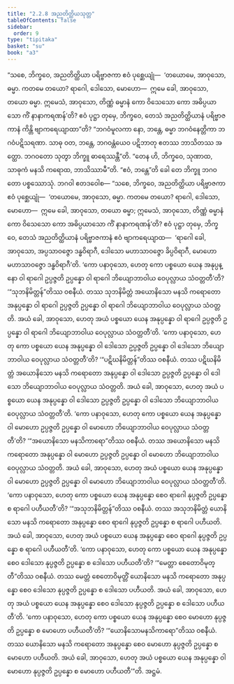 ```yaml
---
title: "2.2.8 အညတိတ္ထိယသုတ္တ"
tableOfContents: false
sidebar:
  order: 9
type: "tipitaka"
basket: "su"
book: "a3"
---
```



<DynamicBreadcrumb />

<Division number="69" book="a3">

<Paragraph number="588" book="a3">
“သစေ, ဘိက္ခဝေ, အညတိတ္ထိယာ ပရိဗ္ဗာဇကာ ဧဝံ ပုစ္ဆေယျုံ—  ‘တယောမေ, အာဝုသော, ဓမ္မာ. ကတမေ တယော? ရာဂေါ, ဒေါသော, မောဟော—  ဣမေ ခေါ, အာဝုသော, တယော ဓမ္မာ. ဣမေသံ, အာဝုသော, တိဏ္ဏံ ဓမ္မာနံ ကော ဝိသေသော ကော အဓိပ္ပယာသော ကိံ နာနာကရဏန်’တိ? ဧဝံ ပုဋ္ဌာ တုမှေ, ဘိက္ခဝေ, တေသံ အညတိတ္ထိယာနံ ပရိဗ္ဗာဇကာနံ ကိန္တိ ဗျာကရေယျာထာ”တိ? “ဘဂဝံမူလကာ နော, ဘန္တေ, ဓမ္မာ ဘဂဝံနေတ္တိကာ ဘဂဝံပဋိသရဏာ. သာဓု ဝတ, ဘန္တေ, ဘဂဝန္တံယေဝ ပဋိဘာတု ဧတဿ ဘာသိတဿ အတ္ထော. ဘဂဝတော သုတွာ ဘိက္ခူ ဓာရေဿန္တီ”တိ. “တေန ဟိ, ဘိက္ခဝေ, သုဏာထ, သာဓုကံ မနသိ ကရောထ, ဘာသိဿာမီ”တိ. “ဧဝံ, ဘန္တေ”တိ ခေါ တေ ဘိက္ခူ ဘဂဝတော ပစ္စဿောသုံ. ဘဂဝါ ဧတဒဝေါစ—
</Paragraph>

<Paragraph number="589" book="a3">
“သစေ, ဘိက္ခဝေ, အညတိတ္ထိယာ ပရိဗ္ဗာဇကာ ဧဝံ ပုစ္ဆေယျုံ—  ‘တယောမေ, အာဝုသော, ဓမ္မာ. ကတမေ တယော? ရာဂေါ, ဒေါသော, မောဟော—  ဣမေ ခေါ, အာဝုသော, တယော ဓမ္မာ; ဣမေသံ, အာဝုသော, တိဏ္ဏံ ဓမ္မာနံ ကော ဝိသေသော ကော အဓိပ္ပယာသော ကိံ နာနာကရဏန်’တိ? ဧဝံ ပုဋ္ဌာ တုမှေ, ဘိက္ခဝေ, တေသံ အညတိတ္ထိယာနံ ပရိဗ္ဗာဇကာနံ ဧဝံ ဗျာကရေယျာထ—  ‘ရာဂေါ ခေါ, အာဝုသော, အပ္ပသာဝဇ္ဇော ဒန္ဓဝိရာဂီ, ဒေါသော မဟာသာဝဇ္ဇော ခိပ္ပဝိရာဂီ, မောဟော မဟာသာဝဇ္ဇော ဒန္ဓဝိရာဂီ’တိ.
</Paragraph>

<Paragraph number="590" book="a3">
‘ကော ပနာဝုသော, ဟေတု ကော ပစ္စယော ယေန အနုပ္ပန္နော ဝါ ရာဂေါ ဥပ္ပဇ္ဇတိ ဥပ္ပန္နော ဝါ ရာဂေါ ဘိယျောဘာဝါယ ဝေပုလ္လာယ သံဝတ္တတီ’တိ? ‘“သုဘနိမိတ္တန်”တိဿ ဝစနီယံ. တဿ သုဘနိမိတ္တံ အယောနိသော မနသိ ကရောတော အနုပ္ပန္နော ဝါ ရာဂေါ ဥပ္ပဇ္ဇတိ ဥပ္ပန္နော ဝါ ရာဂေါ ဘိယျောဘာဝါယ ဝေပုလ္လာယ သံဝတ္တတိ. အယံ ခေါ, အာဝုသော, ဟေတု အယံ ပစ္စယော ယေန အနုပ္ပန္နော ဝါ ရာဂေါ ဥပ္ပဇ္ဇတိ ဥပ္ပန္နော ဝါ ရာဂေါ ဘိယျောဘာဝါယ ဝေပုလ္လာယ သံဝတ္တတီ’တိ.
</Paragraph>

<Paragraph number="591" book="a3">
‘ကော ပနာဝုသော, ဟေတု ကော ပစ္စယော ယေန အနုပ္ပန္နော ဝါ ဒေါသော ဥပ္ပဇ္ဇတိ ဥပ္ပန္နော ဝါ ဒေါသော ဘိယျောဘာဝါယ ဝေပုလ္လာယ သံဝတ္တတီ’တိ? ‘“ပဋိဃနိမိတ္တန်”တိဿ ဝစနီယံ. တဿ ပဋိဃနိမိတ္တံ အယောနိသော မနသိ ကရောတော အနုပ္ပန္နော ဝါ ဒေါသော ဥပ္ပဇ္ဇတိ ဥပ္ပန္နော ဝါ ဒေါသော ဘိယျောဘာဝါယ ဝေပုလ္လာယ သံဝတ္တတိ. အယံ ခေါ, အာဝုသော, ဟေတု အယံ ပစ္စယော ယေန အနုပ္ပန္နော ဝါ ဒေါသော ဥပ္ပဇ္ဇတိ ဥပ္ပန္နော ဝါ ဒေါသော ဘိယျောဘာဝါယ ဝေပုလ္လာယ သံဝတ္တတီ’တိ.
</Paragraph>

<Paragraph number="592" book="a3">
‘ကော ပနာဝုသော, ဟေတု ကော ပစ္စယော ယေန အနုပ္ပန္နော ဝါ မောဟော ဥပ္ပဇ္ဇတိ ဥပ္ပန္နော ဝါ မောဟော ဘိယျောဘာဝါယ ဝေပုလ္လာယ သံဝတ္တတီ’တိ? ‘“အယောနိသော မနသိကာရော”တိဿ ဝစနီယံ. တဿ အယောနိသော မနသိ ကရောတော အနုပ္ပန္နော ဝါ မောဟော ဥပ္ပဇ္ဇတိ ဥပ္ပန္နော ဝါ မောဟော ဘိယျောဘာဝါယ ဝေပုလ္လာယ သံဝတ္တတိ. အယံ ခေါ, အာဝုသော, ဟေတု အယံ ပစ္စယော ယေန အနုပ္ပန္နော ဝါ မောဟော ဥပ္ပဇ္ဇတိ ဥပ္ပန္နော ဝါ မောဟော ဘိယျောဘာဝါယ ဝေပုလ္လာယ သံဝတ္တတီ’တိ.
</Paragraph>

<Paragraph number="593" book="a3">
‘ကော ပနာဝုသော, ဟေတု ကော ပစ္စယော ယေန အနုပ္ပန္နော စေဝ ရာဂေါ နုပ္ပဇ္ဇတိ ဥပ္ပန္နော စ ရာဂေါ ပဟီယတီ’တိ? ‘“အသုဘနိမိတ္တန်”တိဿ ဝစနီယံ. တဿ အသုဘနိမိတ္တံ ယောနိသော မနသိ ကရောတော အနုပ္ပန္နော စေဝ ရာဂေါ နုပ္ပဇ္ဇတိ ဥပ္ပန္နော စ ရာဂေါ ပဟီယတိ. အယံ ခေါ, အာဝုသော, ဟေတု အယံ ပစ္စယော ယေန အနုပ္ပန္နော စေဝ ရာဂေါ နုပ္ပဇ္ဇတိ ဥပ္ပန္နော စ ရာဂေါ ပဟီယတီ’တိ.
</Paragraph>

<Paragraph number="594" book="a3">
‘ကော ပနာဝုသော, ဟေတု ကော ပစ္စယော ယေန အနုပ္ပန္နော စေဝ ဒေါသော နုပ္ပဇ္ဇတိ ဥပ္ပန္နော စ ဒေါသော ပဟီယတီ’တိ? ‘“မေတ္တာ စေတောဝိမုတ္တီ”တိဿ ဝစနီယံ. တဿ မေတ္တံ စေတောဝိမုတ္တိံ ယောနိသော မနသိ ကရောတော အနုပ္ပန္နော စေဝ ဒေါသော နုပ္ပဇ္ဇတိ ဥပ္ပန္နော စ ဒေါသော ပဟီယတိ. အယံ ခေါ, အာဝုသော, ဟေတု အယံ ပစ္စယော ယေန အနုပ္ပန္နော စေဝ ဒေါသော နုပ္ပဇ္ဇတိ ဥပ္ပန္နော စ ဒေါသော ပဟီယတီ’တိ.
</Paragraph>

<Paragraph number="595" book="a3">
‘ကော ပနာဝုသော, ဟေတု ကော ပစ္စယော ယေန အနုပ္ပန္နော စေဝ မောဟော နုပ္ပဇ္ဇတိ ဥပ္ပန္နော စ မောဟော ပဟီယတီ’တိ? ‘“ယောနိသောမနသိကာရော”တိဿ ဝစနီယံ. တဿ ယောနိသော မနသိ ကရောတော အနုပ္ပန္နော စေဝ မောဟော နုပ္ပဇ္ဇတိ ဥပ္ပန္နော စ မောဟော ပဟီယတိ. အယံ ခေါ, အာဝုသော, ဟေတု အယံ ပစ္စယော ယေန အနုပ္ပန္နော ဝါ မောဟော နုပ္ပဇ္ဇတိ ဥပ္ပန္နော စ မောဟော ပဟီယတီ’”တိ.

</Paragraph>
</Division>

<Paragraph number="596" type="center" book="a3">
အဋ္ဌမံ.
</Paragraph>